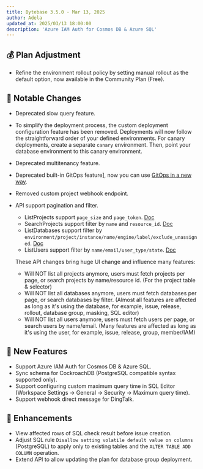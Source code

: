 ```yaml
---
title: Bytebase 3.5.0 - Mar 13, 2025
author: Adela
updated_at: 2025/03/13 18:00:00
description: 'Azure IAM Auth for Cosmos DB & Azure SQL'
---
```



## 💰 Plan Adjustment

- Refine the environment rollout policy by setting manual rollout as the default option, now available in the Community Plan (Free).

## 🔔 Notable Changes

- Deprecated slow query feature.
- To simplify the deployment process, the custom deployment configuration feature has been removed. Deployments will now follow the straightforward order of your defined environments. For canary deployments, create a separate `canary` environment. Then, point your database environment to this canary environment.
- Deprecated multitenancy feature.
- Deprecated built-in GitOps feature], now you can use [GitOps in a new way](https://www.bytebase.com/docs/tutorials/gitops-github-workflow/).
- Removed custom project webhook endpoint.
- API support pagination and filter.

  - ListProjects support `page_size` and `page_token`. [Doc](https://api.bytebase.com/#tag/projectservice/GET/v1/projects)
  - SearchProjects support filter by `name` and `resource_id`. [Doc](https://api.bytebase.com/#tag/projectservice/POST/v1/projects:search)
  - ListDatabases support filter by `environment/project/instance/name/engine/label/exclude_unassigned`. [Doc](https://api.bytebase.com/#tag/databaseservice/GET/v1/instances/{instance}/databases)
  - ListUsers support filter by `name/email/user_type/state`. [Doc](https://api.bytebase.com/#tag/userservice/GET/v1/users)

  These API changes bring huge UI change and influence many features:

  - Will NOT list all projects anymore, users must fetch projects per page, or search projects by name/resource id. (For the project table & selector)
  - Will NOT list all databases anymore, users must fetch databases per page, or search databases by filter. (Almost all features are affected as long as it's using the database, for example, issue, release, rollout, database group, masking, SQL editor)
  - Will NOT list all users anymore, users must fetch users per page, or search users by name/email. (Many features are affected as long as it's using the user, for example, issue, release, group, member/IAM)

## 🚀 New Features

- Support Azure IAM Auth for Cosmos DB & Azure SQL.
- Sync schema for CockroachDB (PostgreSQL compatible syntax supported only).
- Support configuring custom maximum query time in SQL Editor (Workspace Settings -> General -> Security -> Maximum query time).
- Support webhook direct message for DingTalk.

## 🎄 Enhancements

- View affected rows of SQL check result before issue creation.
- Adjust SQL rule `Disallow setting volatile default value on columns` (PostgreSQL) to apply only to existing tables and the `ALTER TABLE ADD COLUMN` operation.
- Extend API to allow updating the plan for database group deployment.

<InstallUpgrade />
